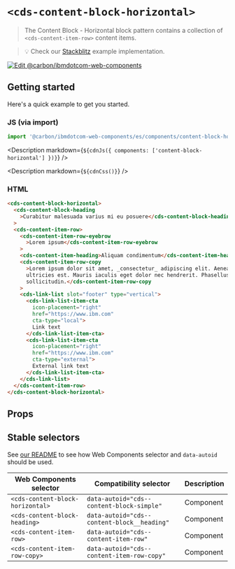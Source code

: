 
# `<cds-content-block-horizontal>`

> The Content Block - Horizontal block pattern contains a collection of
> `<cds-content-item-row>` content items.

> 💡 Check our
> [Stackblitz](https://stackblitz.com/github/carbon-design-system/carbon-for-ibm-dotcom/tree/main/packages/web-components/examples/stackblitz/components/content-block-horizontal)
> example implementation.

[![Edit @carbon/ibmdotcom-web-components](https://developer.stackblitz.com/img/open_in_stackblitz.svg)](https://stackblitz.com/github/carbon-design-system/carbon-for-ibm-dotcom/tree/main/packages/web-components/examples/codesandbox/components/content-block-horizontal)

## Getting started

Here's a quick example to get you started.

### JS (via import)

```javascript
import '@carbon/ibmdotcom-web-components/es/components/content-block-horizontal/index.js';
```

<Description
  markdown={`${cdnJs({ components: ['content-block-horizontal'] })}`}
/>

<Description markdown={`${cdnCss()}`} />

### HTML

```html
<cds-content-block-horizontal>
  <cds-content-block-heading
    >Curabitur malesuada varius mi eu posuere</cds-content-block-heading
  >
  <cds-content-item-row>
    <cds-content-item-row-eyebrow
      >Lorem ipsum</cds-content-item-row-eyebrow
    >
    <cds-content-item-heading>Aliquam condimentum</cds-content-item-heading>
    <cds-content-item-row-copy
      >Lorem ipsum dolor sit amet, _consectetur_ adipiscing elit. Aenean et
      ultricies est. Mauris iaculis eget dolor nec hendrerit. Phasellus at elit
      sollicitudin.</cds-content-item-row-copy
    >
    <cds-link-list slot="footer" type="vertical">
      <cds-link-list-item-cta
        icon-placement="right"
        href="https://www.ibm.com"
        cta-type="local">
        Link text
      </cds-link-list-item-cta>
      <cds-link-list-item-cta
        icon-placement="right"
        href="https://www.ibm.com"
        cta-type="external">
        External link text
      </cds-link-list-item-cta>
    </cds-link-list>
  </cds-content-item-row>
</cds-content-block-horizontal>
```

## Props

<Props of="cds-content-block-horizontal" />

<Description markdown={markdownContents} />

## Stable selectors

See
[our README](https://github.com/carbon-design-system/carbon-for-ibm-dotcom/tree/main/packages/web-components#stable-selectors-for-analytics-and-integratione2e-testing-in-web-components)
to see how Web Components selector and `data-autoid` should be used.

| Web Components selector              | Compatibility selector                            | Description |
| ------------------------------------ | ------------------------------------------------- | ----------- |
| `<cds-content-block-horizontal>`     | `data-autoid="cds--content-block-simple"`         | Component   |
| `<cds-content-block-heading>`        | `data-autoid="cds--content-block__heading"`       | Component   |
| `<cds-content-item-row>`      | `data-autoid="cds--content-item-row"`      | Component   |
| `<cds-content-item-row-copy>` | `data-autoid="cds--content-item-row-copy"` | Component   |

<Description markdown={contributing} />
